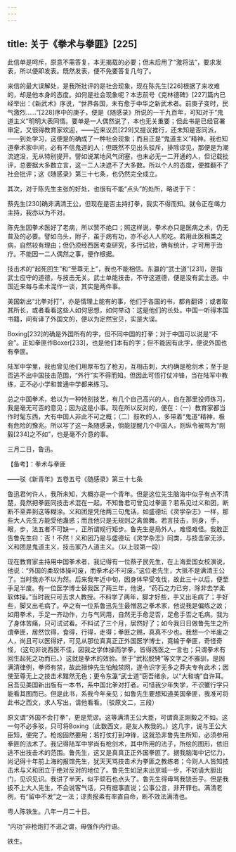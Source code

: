 ```yaml
---
---
---
```

title: 关于《拳术与拳匪》[225]
---




此信单是呵斥，原意不需答复，本无揭载的必要；但末后用了“激将法”，要求发表，所以便即发表。既然发表，便不免要答复几句了。

来信的最大误解处，是我所批评的是社会现象，现在陈先生[226]根据了来攻难的，却是他本身的态度。如何是社会现象呢？本志前号《克林德碑》[227]篇内已经举出：《新武术》序说，“世界各国，未有愈于中华之新武术者。前庚子变时，民气激烈……”[228]序中的庚子，便是《随感录》所说的一千九百年，可知对于“鬼道主义”明明大表同情。要单是一人偶然说了，本也无关重要；但此书是已经官署审定，又很得教育家欢迎，——近来议员[229]又提议推行，还未知是否同派，——到处学习，这便是的确成了一种社会现象；而且正是“鬼道主义”精神。我也知道拳术家中间，必有不信鬼道的人；但既然不见出头驳斥，排除谬见，那便是为潮流遮没，无从特别提开。譬如说某地风气闭塞，也未必无一二开通的人，但记载批评，总要据大多数立言，这一二人决遮不了大多数。所以个人的态度，便推翻不了社会批评；这《随感录》第三十七条，也仍然完全成立。

其次，对于陈先生主张的好处，也很有不能“点头”的处所，略说于下：

蔡先生[230]确非满清王公，但现在是否主持打拳，我实不得而知。就令正在竭力主持，我亦以为不对。

陈先生因拳术医好了老病，所以赞不绝口；照这样说，拳术亦只是医病之术，仍无普及的必要。譬如乌头，附子，虽于病有功，亦不必人人煎吃。若用此医相类之病，自然较有理由；但仍须经西医考查研究，多行试验，确有统计，才可用于治疗。不能因一二人偶然之事，便作根据。

技击术的“起死回生”和“至尊无上”，我也不能相信。东瀛的“武士道”[231]，是指武士应守的道德，与技击无关。武士单能技击，不守这道德，便是没有武士道。中国近来每与柔术混作一谈，其实是两件事。

美国新出“北拳对打”，亦是情理上能有的事，他们于各国的书，都肯翻译；或者取其所长，或者看看这些人如何思想，如何举动：这是他们的长处。中国一听得本国书籍，间有译了外国文的，便以为定然宝贝，实是大误。

Boxing[232]的确是外国所有的字，但不同中国的打拳；对于中国可以说是“不会”。正如拳匪作Boxer[233]，也是他们本有的字；但不能因有此字，便说外国也有拳匪。

陆军中学里，我也曾见他们用厚布包了枪刃，互相击刺，大约确是枪剑术；至于是否逃不出中国技击范围，“外行”实不得而知。但因此可悟打仗冲锋，当在陆军中教练，正不必小学和普通中学都来练习。

总之中国拳术，若以为一种特别技艺，有几个自己高兴的人，自在那里投师练习，我是毫无可否的意见；因为这是小事。现在所以反对的，便在：（一）教育家都当作时髦东西，大有中国人非此不可之概；（二）鼓吹的人，多带着“鬼道”精神，极有危险的豫兆。所以写了这一条随感录，倘能提醒几个中国人，则纵令被骂为“刚毅[234]之不如”，也是毫不介意的事。

三月二日，鲁迅。





【备考】：拳术与拳匪


——驳《新青年》五卷五号《随感录》第三十七条

鲁迅君何许人，我所未知，大概亦是一个青年。但是这位先生脑海中似乎有点不清楚，竟然把拳匪同技击术混在一起。不知鲁君可曾见过拳匪？若系见过义和团，断断不至弄到这等糊涂。义和团是凭他两三句鬼话，如盛德坛《灵学杂志》一样，那些大人先生方能受他蛊惑；而且他只是无规则之禽兽舞。若言技击，则身，手，眼，步，法五者不可缺一，正所谓规行矩步。鲁先生是局外人，难怪难怪。我敢正告鲁先生曰：否！不然！义和团乃是与盛德坛《灵学杂志》同类，与技击家无涉。义和团是鬼道主义，技击家乃人道主义。（以上驳第一段）

现在教育家主持用中国拳术者，我记得有一位蔡孑民先生，在上海爱国女校演说，他说：“外国的柔软体操可废，而拳术必不可废。”这位老先生，大抵不是满清王公了。当时我亦不以为然。后来我年近中旬，因身体早受攻伐，故此三十以后，便至手足半废。有一位医学博士替我医了两三年，他说，“药石之力已穷，除非去学柔软体操。”当时我只可去求人教授。不料学了两年，脚才好些，手又出毛病了；手好些，脚又出毛病了。卒之有一位系鲁迅先生最憎恶之拳术家，他说我是偏练之故；如用拳术，手足一齐动作，力与气同用，自然无手愈足否，足愈手否之毛病。我为了身体苦痛，只可试试看。不料试了三个月，居然好了；如今我日日做鲁先生之所谓拳匪，居然饮得，食得，行得，走得；拳匪之赐，真真不少也。我想一个半废之人，尚且可以医得好，可见从那位真真正正外国医学博士，竟输于拳匪，奇怪奇怪，（这句非说西医不佳，因我之学体操而学拳，皆得西医之一言也；只谓拳术有回生起死之功而已。）这就是拳术的效验。至于“武松脱铐”等文字之不雅驯，是因满清律例，拳师有禁，故此搢绅先生怕触禁网，遂令识字无多之莽夫专有此术；因使至尊无上之技击术黯然无色；更令东瀛“武士道”窃吾绪余，以“大和魂”自许耳。且吾见美国新出版有一本书，系中国北拳对打者。可惜我少年失学，不识蟹行字只能看其图而已。但是此书，系我今年亲见；如鲁先生要想知道美国拳匪，我准可将此书之西文，求人写出，请他看看。（驳原文二，三段）

原文谓“外国不会打拳”，更是荒谬。这等满清王公大臣，可谓真正刚毅之不如。这一句不必多驳，只可将Boxing（此数西文，是友人教我的。）这几字，说与王公大臣知，便完了。枪炮固然要用；若打仗打到冲锋，这就恐非鲁先生所知，必须参用拳匪的法术了。我记得陆军中学尚有枪剑术，其中所用的法子，所绘的图形，依旧逃不出技击术的范围。鲁先生，这又是真真正正外国拳匪了。据我脑海中记忆力，尚记得十年前上海的报馆先生，犹天天骂技击术为拳匪之教练者；今则人人皆知技击术与义和团立于绝对反对的地位了。鲁先生如足未出京城一步，不妨请大胆出门，见识见识。我讲了半天，似乎顽石也点头了。鲁先生得毋骂我饶舌乎。但是我扳不上大人先生，不会说客气话，只有据事直说；公事公言，非开罪也。满清老例，有“留中不发”之一法；谅贵报素有率直自命，断不效法满清也。

粤人陈铁生。八年一月二十日。

“内功”非枪炮打不进之谓，毋强作内行语。

铁生。